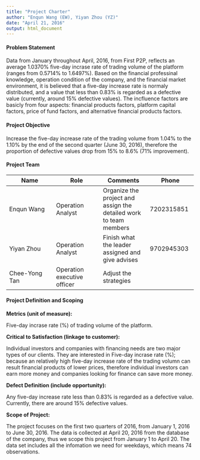 ```yaml
---
title: "Project Charter"
author: "Enqun Wang (EW), Yiyan Zhou (YZ)"
date: "April 21, 2016"
output: html_document
---
```


#### Problem Statement

Data from January throughout April, 2016, from First P2P, reflects an average 1.0370% five-day incrase rate of trading volume of the platform (ranges from 0.5714% to 1.6497%). Based on the financial professinal knowledge, operation condition of the company, and the financial market environment, it is believed that a five-day increase rate is normaly distributed, and a value that less than 0.83% is regarded as a defective value (currently, around 15% defective values). The incfluence factors are basicly from four aspects: financial products factors, platform capital factors, price of fund factors, and alternative financial products factors. 

#### Project Objective

Increase the five-day increase rate of the trading volume from 1.04% to the 1.10% by the end of the second quarter (June 30, 2016), therefore the proportion of defective values drop from 15% to 8.6% (71% improvement). 

#### Project Team

| Name | Role | Comments | Phone |
|---|---|---|---|
|Enqun Wang |Operation Analyst |Organize the project and assign the detailed work to team members | 7202315851 |
|Yiyan Zhou |Operation Analyst |Finish what the leader assigned and give advises |9702945303 |
|Chee-Yong Tan |Operation executive officer |Adjust the strategies | |

#### Project Definition and Scoping

**Metrics (unit of measure):**

Five-day incrase rate (%) of trading volume of the platform.

**Critical to Satisfaction (linkage to customer):**

Individual investors and companies with financing needs are two major types of our clients. They are interested in Five-day incrase rate (%); because an relatively high five-day increase rate of the trading volumn can result financial products of lower prices, therefore individual investors can earn more money and companies looking for finance can save more money.

**Defect Definition (include opportunity):**

Any five-day increase rate less than 0.83% is regarded as a defective value. Currently, there are around 15% defective values.

**Scope of Project:**

The project focuses on the first two quarters of 2016, from January 1, 2016 to June 30, 2016. The data is collected at April 20, 2016 from the database of the company, thus we scope this project from January 1 to April 20. The data set includes all the infomation we need for weekdays, which means 74 observations.
